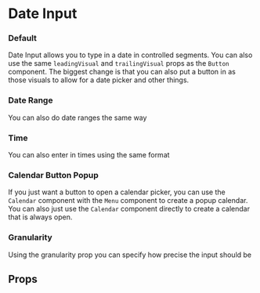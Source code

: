 
 
<Meta of={DateInputStories} />
 
# Date Input


### Default

Date Input allows you to type in a date in controlled segments.
You can also use the same `leadingVisual` and `trailingVisual` props as the `Button` component.
The biggest change is that you can also put a button in as those visuals to allow for a date picker and other things.
<Canvas of={DateInputStories.Default} />

### Date Range

You can also do date ranges the same way
<Canvas of={DateInputStories.Range} />

### Time

You can also enter in times using the same format
<Canvas of={DateInputStories.Time} />

### Calendar Button Popup

If you just want a button to open a calendar picker, you can use the `Calendar` component with the
`Menu` component to create a popup calendar. You can also just use the `Calendar` component directly
to create a calendar that is always open.
<Canvas of={DateInputStories.CalendarButton} />

### Granularity

Using the granularity prop you can specify how precise the input should be
<Canvas of={DateInputStories.Granularity} />

## Props

<Controls />